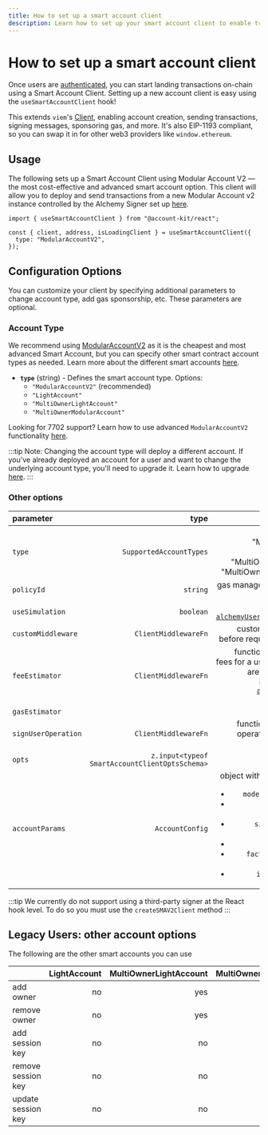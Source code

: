 ```yaml
---
title: How to set up a smart account client
description: Learn how to set up your smart account client to enable transactions on-chain
---
```


# How to set up a smart account client

Once users are [authenticated](/react/getting-started), you can start landing transactions on-chain using a Smart Account Client. Setting up a new account client is easy using the `useSmartAccountClient` hook!

This extends `viem`'s [Client](https://viem.sh/docs/clients/custom#build-your-own-client), enabling account creation, sending transactions, signing messages, sponsoring gas, and more. It's also EIP-1193 compliant, so you can swap it in for other web3 providers like `window.ethereum`.

## Usage

The following sets up a Smart Account Client using Modular Account V2 — the most cost-effective and advanced smart account option. This client will allow you to deploy and send transactions from a new Modular Account v2 instance controlled by the Alchemy Signer set up [here](/react/getting-started).

```tsx twoslash
import { useSmartAccountClient } from "@account-kit/react";

const { client, address, isLoadingClient } = useSmartAccountClient({
  type: "ModularAccountV2",
});
```

## Configuration Options

You can customize your client by specifying additional parameters to change account type, add gas sponsorship, etc. These parameters are optional.

### Account Type

We recommend using [ModularAccountV2](/smart-contracts/modular-account-v2/overview) as it is the cheapest and most advanced Smart Account, but you can specify other smart contract account types as needed. Learn more about the different smart accounts [here](/smart-contracts/choosing-a-smart-account).

- **`type`** (string) - Defines the smart account type. Options:
  - `"ModularAccountV2"` (recommended)
  - `"LightAccount"`
  - `"MultiOwnerLightAccount"`
  - `"MultiOwnerModularAccount"`

Looking for 7702 support? Learn how to use advanced `ModularAccountV2` functionality [here](#TODO/702-guide).

:::tip
Note: Changing the account type will deploy a different account. If you've already deployed an account for a user and want to change the underlying account type, you'll need to upgrade it. Learn how to upgrade [here](/smart-contracts/modular-account/upgrading-to-modular-account).
:::

### Other options

| parameter           |                                            type |                                                                                                                                                                                                                                                                                 description |
| :------------------ | ----------------------------------------------: | ------------------------------------------------------------------------------------------------------------------------------------------------------------------------------------------------------------------------------------------------------------------------------------------: |
| `type`              |                         `SupportedAccountTypes` |                                                                                                                                                                                        options are "ModularAccountV2", "LightAccount", "MultiOwnerLightAccount", "MultiOwnerModularAccount" |
| `policyId`          |                                        `string` |                                                                                                                                                                                                       gas manager policy ID from the [Dashboard](https://dashboard.alchemy.com/gas-manager) |
| `useSimulation`     |                                       `boolean` |                                                                                                                                                                      enables use of [`alchemyUserOperationSimulator`](/reference/account-kit/infra/functions/alchemyUserOperationSimulator) |
| `customMiddleware`  |                            `ClientMiddlewareFn` |                                                                                                                                                                                                                                      custom middleware to run before requesting sponsorship |
| `feeEstimator`      |                            `ClientMiddlewareFn` |                                                                                 function that estimates the fees for a user operation (if you are using our RPCs, it's important to use the [`alchemyFeeEstimator`](/reference/account-kit/infra/functions/alchemyFeeEstimator) middleware) |
| `gasEstimator`      |
| `signUserOperation` |                            `ClientMiddlewareFn` |                                                                                                                                                                                                                            function that sends a user operation or catch of user operations |
| `opts`              | ` z.input<typeof SmartAccountClientOptsSchema>` |                                                                                                                                                                                                                                                                             further options |
| `accountParams`     |                                 `AccountConfig` | object with the following fields <ul><li>`mode` : "default" \| "7702"</li><li>`entryPoint`: of type `EntryPointDef`</li><li>`signerEntity`: of type `SignerEntity`</li><li>`salt`: of type `bigint`</li><li>`factoryAddress`: of type `Address`</li><li>`initCode`: of type `Hex`</li></ul> |

:::tip
We currently do not support using a third-party signer at the React hook level. To do so you must use the `createSMAV2Client` method
:::

## Legacy Users: other account options

The following are the other smart accounts you can use

|                    | LightAccount | MultiOwnerLightAccount | MultiOwnerModularAccount |
| :----------------- | -----------: | ---------------------: | -----------------------: |
| add owner          |           no |                    yes |                      yes |
| remove owner       |           no |                    yes |                      yes |
| add session key    |           no |                     no |                       no |
| remove session key |           no |                     no |                       no |
| update session key |           no |                     no |                       no |
